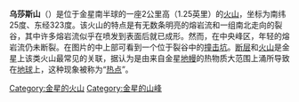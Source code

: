 {{Infobox feature on celestial object
|name = 乌莎斯山
|image = Ushas Mons.jpg
|image_size = 250px
|caption = 乌莎斯山雷达成像图
|type = 山脉
|globe = 金星
|coordinates = {{coord|24.3|S|324.6|E|globe:venus_type:landmark|display=inline,title}}
|diameter = {{convert|413|km}}
|eponym = [[乌莎斯|乌莎斯]]
}}
'''乌莎斯山'''（{{lang-en|Ushas Mons}}）是位于金星南半球的一座2公里高（1.25英里）的[[火山|火山]]，坐标为南纬25度、东经323度。该火山的特点是有无数条明亮的熔岩流和一组南北走向的裂谷，其中许多熔岩流似乎在喷发到表面后就已成形。然而，在中央峰区，年轻的熔岩流仍未断裂。在图片的中上部可看到一个位于裂谷中的[[撞击坑|撞击坑]]。[[断层|断层]]和[[火山|火山]]是金星上该类火山最常见的关联，据认为是由来自金星[[地幔|地幔]]的热物质大范围上涌所导致在[[地球|地球]]上，这种现象被称为“[[热点|热点]]”。
{{金星}}
{{Crater-stub}}
[[Category:金星的火山|Category:金星的火山]]
[[Category:金星的山峰|Category:金星的山峰]]